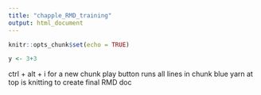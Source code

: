 ```yaml
---
title: "chapple_RMD_training"
output: html_document
---
```


```r
knitr::opts_chunk$set(echo = TRUE)
```

```r
y <- 3+3


```

ctrl + alt + i  for a new chunk
play button runs all lines in chunk
blue yarn at top is knitting to create final RMD doc


```r

```

